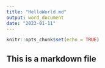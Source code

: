 ```yaml
---
title: "HelloWorld.md"
output: word_document
date: "2023-01-11"
---
```


```r
knitr::opts_chunk$set(echo = TRUE)
```

## This is a markdown file